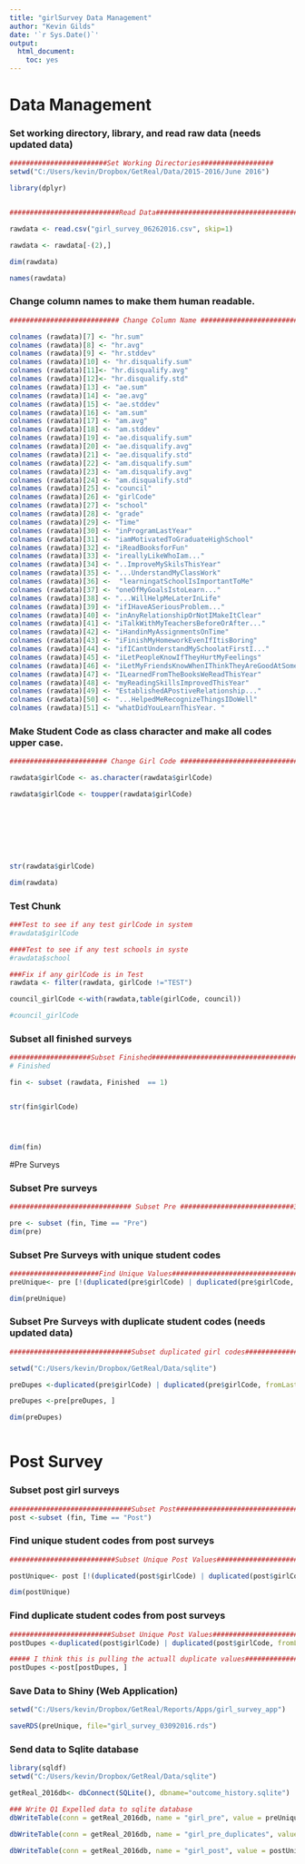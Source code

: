 ```yaml
---
title: "girlSurvey Data Management"
author: "Kevin Gilds"
date: '`r Sys.Date()`'
output:
  html_document:
    toc: yes
---
```


# Data Management

### Set working directory, library, and read raw data (needs updated data)


```r
########################Set Working Directories##################
setwd("C:/Users/kevin/Dropbox/GetReal/Data/2015-2016/June 2016")

library(dplyr)


###########################Read Data#############################################

rawdata <- read.csv("girl_survey_06262016.csv", skip=1)

rawdata <- rawdata[-(2),]

dim(rawdata)

names(rawdata)

```


### Change column names to make them human readable.
```r

########################### Change Column Name #################################

colnames (rawdata)[7] <- "hr.sum"
colnames (rawdata)[8] <- "hr.avg"
colnames (rawdata)[9] <- "hr.stddev"
colnames (rawdata)[10] <- "hr.disqualify.sum"
colnames (rawdata)[11]<- "hr.disqualify.avg"
colnames (rawdata)[12]<- "hr.disqualify.std"
colnames (rawdata)[13] <- "ae.sum"
colnames (rawdata)[14] <- "ae.avg"
colnames (rawdata)[15] <- "ae.stddev"
colnames (rawdata)[16] <- "am.sum"
colnames (rawdata)[17] <- "am.avg"
colnames (rawdata)[18] <- "am.stddev"
colnames (rawdata)[19] <- "ae.disqualify.sum"
colnames (rawdata)[20] <- "ae.disqualify.avg"
colnames (rawdata)[21] <- "ae.disqualify.std"
colnames (rawdata)[22] <- "am.disqualify.sum"
colnames (rawdata)[23] <- "am.disqualify.avg"
colnames (rawdata)[24] <- "am.disqualify.std"
colnames (rawdata)[25] <- "council"
colnames (rawdata)[26] <- "girlCode"
colnames (rawdata)[27] <- "school"
colnames (rawdata)[28] <- "grade"
colnames (rawdata)[29] <- "Time"
colnames (rawdata)[30] <- "inProgramLastYear"
colnames (rawdata)[31] <- "iamMotivatedToGraduateHighSchool"
colnames (rawdata)[32] <- "iReadBooksforFun"
colnames (rawdata)[33] <- "ireallyLikeWhoIam..."
colnames (rawdata)[34] <- "..ImproveMySkilsThisYear"
colnames (rawdata)[35] <- "...UnderstandMyClassWork"
colnames (rawdata)[36] <-  "learningatSchoolIsImportantToMe"
colnames (rawdata)[37] <- "oneOfMyGoalsIstoLearn..."
colnames (rawdata)[38] <- "...WillHelpMeLaterInLife"
colnames (rawdata)[39] <- "ifIHaveASeriousProblem..."
colnames (rawdata)[40] <- "inAnyRelationshipOrNotIMakeItClear"
colnames (rawdata)[41] <- "iTalkWithMyTeachersBeforeOrAfter..."
colnames (rawdata)[42] <- "iHandinMyAssignmentsOnTime"
colnames (rawdata)[43] <- "iFinishMyHomeworkEvenIfItisBoring"
colnames (rawdata)[44] <- "ifICantUnderstandMySchoolatFirstI..."
colnames (rawdata)[45] <- "iLetPeopleKnowIfTheyHurtMyFeelings"
colnames (rawdata)[46] <- "iLetMyFriendsKnowWhenIThinkTheyAreGoodAtSomething"
colnames (rawdata)[47] <- "ILearnedFromTheBooksWeReadThisYear"
colnames (rawdata)[48] <- "myReadingSkillsImprovedThisYear"
colnames (rawdata)[49] <- "EstablishedAPostiveRelationship..."
colnames (rawdata)[50] <- "...HelpedMeRecognizeThingsIDoWell"
colnames (rawdata)[51] <- "whatDidYouLearnThisYear. "


```

### Make Student Code as class character and make all codes upper case.

```r

######################## Change Girl Code #################################

rawdata$girlCode <- as.character(rawdata$girlCode)

rawdata$girlCode <- toupper(rawdata$girlCode)








str(rawdata$girlCode)

dim(rawdata)

```


### Test Chunk
```r
###Test to see if any test girlCode in system
#rawdata$girlCode

####Test to see if any test schools in syste
#rawdata$school

###Fix if any girlCode is in Test
rawdata <- filter(rawdata, girlCode !="TEST")

council_girlCode <-with(rawdata,table(girlCode, council))

#council_girlCode

```




### Subset all finished surveys

```r

####################Subset Finished#####################################
# Finished 

fin <- subset (rawdata, Finished  == 1)


str(fin$girlCode)




dim(fin)


```

#Pre Surveys

### Subset Pre surveys

```r

############################## Subset Pre ############################3

pre <- subset (fin, Time == "Pre")
dim(pre)

```


### Subset Pre Surveys with unique student codes

```r

######################Find Unique Values################################################
preUnique<- pre [!(duplicated(pre$girlCode) | duplicated(pre$girlCode, fromLast = TRUE)), ]

dim(preUnique)

```


### Subset Pre Surveys with duplicate student codes (needs updated data)
```r
##############################Subset duplicated girl codes##################

setwd("C:/Users/kevin/Dropbox/GetReal/Data/sqlite")

preDupes <-duplicated(pre$girlCode) | duplicated(pre$girlCode, fromLast=TRUE)

preDupes <-pre[preDupes, ]

dim(preDupes)



```




# Post Survey 

### Subset post girl surveys

```r
##############################Subset Post###############################
post <-subset (fin, Time == "Post")


```


### Find unique student codes from post surveys
```r
##########################Subset Unique Post Values####################

postUnique<- post [!(duplicated(post$girlCode) | duplicated(post$girlCode, fromLast = TRUE)), ]

dim(postUnique)
```


### Find duplicate student codes from post surveys
```r

#########################Subset Unique Post Values######################
postDupes <-duplicated(post$girlCode) | duplicated(post$girlCode, fromLast=TRUE)

##### I think this is pulling the actuall duplicate values####################
postDupes <-post[postDupes, ]


```

### Save Data to Shiny (Web Application)
```r
setwd("C:/Users/kevin/Dropbox/GetReal/Reports/Apps/girl_survey_app")

saveRDS(preUnique, file="girl_survey_03092016.rds")

```




### Send data to Sqlite database
```r
library(sqldf)
setwd("C:/Users/kevin/Dropbox/GetReal/Data/sqlite")

getReal_2016db<- dbConnect(SQLite(), dbname="outcome_history.sqlite")

### Write Q1 Expelled data to sqlite database
dbWriteTable(conn = getReal_2016db, name = "girl_pre", value = preUnique, row.names=FALSE, overwrite=TRUE)

dbWriteTable(conn = getReal_2016db, name = "girl_pre_duplicates", value = preDupes, row.names=FALSE, overwrite=TRUE)

dbWriteTable(conn = getReal_2016db, name = "girl_post", value = postUnique, row.names=FALSE, overwrite=TRUE)




```


